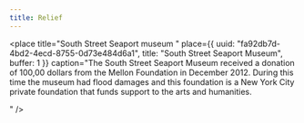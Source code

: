```yaml
---
title: Relief
---
```


<place
  title="South Street Seaport museum "
  place={{
    uuid: "fa92db7d-4bd2-4ecd-8755-0d73e484d6a1",
    title: "South Street Seaport Museum",
    buffer: 1
  }}
  caption="The South Street Seaport Museum received a donation of 100,00 dollars from the Mellon Foundation in December 2012. During this time the museum had flood damages and this foundation is a New York City private foundation that funds support to the arts and humanities. 


  "
/>
